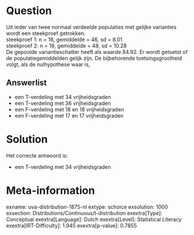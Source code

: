 Question
========

Uit ieder van twee normaal verdeelde populaties met gelijke varianties
wordt een steekproef getrokken.\
steekproef 1: n = 18, gemiddelde = 46, sd = 8.01\
steekproef 2: n = 18, gemiddelde = 48, sd = 10.28\
De gepoolde variantieschatter heeft als waarde 84.92. Er wordt getoetst
of de populatiegemiddelden gelijk zijn. De bijbehorende
toetsingsgrootheid volgt, als de nulhypothese waar is,

Answerlist
----------

* een T-verdeling met 34 vrijheidsgraden
* een T-verdeling met 36 vrijheidsgraden
* een F-verdeling met 18 en 18 vrijheidsgraden
* een F-verdeling met 17 en 17 vrijheidsgraden

Solution
========

Het correcte antwoord is: 

* een T-verdeling met 34 vrijheidsgraden

Meta-information
================
exname: uva-distribution-1875-nl
extype: schoice
exsolution: 1000
exsection: Distributions/Continuous/t-distribution
exextra[Type]: Conceptual
exextra[Language]: Dutch
exextra[Level]: Statistical Literacy
exextra[IRT-Difficulty]: 1.945
exextra[p-value]: 0.7855
